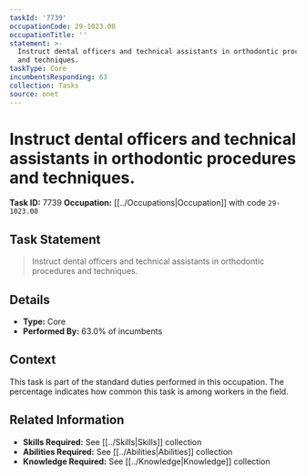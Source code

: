 ```yaml
---
taskId: '7739'
occupationCode: 29-1023.00
occupationTitle: ''
statement: >-
  Instruct dental officers and technical assistants in orthodontic procedures
  and techniques.
taskType: Core
incumbentsResponding: 63
collection: Tasks
source: onet
---
```

# Instruct dental officers and technical assistants in orthodontic procedures and techniques.

**Task ID:** 7739
**Occupation:** [[../Occupations|Occupation]] with code `29-1023.00`

## Task Statement

> Instruct dental officers and technical assistants in orthodontic procedures and techniques.

## Details

- **Type:** Core
- **Performed By:** 63.0% of incumbents

## Context

This task is part of the standard duties performed in this occupation. The percentage indicates how common this task is among workers in the field.

## Related Information

- **Skills Required:** See [[../Skills|Skills]] collection
- **Abilities Required:** See [[../Abilities|Abilities]] collection
- **Knowledge Required:** See [[../Knowledge|Knowledge]] collection
